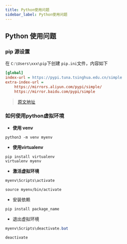 ```yaml
---
title: Python使用问题
sidebar_label: Python使用问题
---
```


## Python 使用问题

### pip 源设置 

在 `C:\Users\xxx\pip`下创建 `pip.ini`文件，内容如下


```ini
[global]
index-url = https://pypi.tuna.tsinghua.edu.cn/simple
extra-index-url =
    https://mirrors.aliyun.com/pypi/simple/
    https://mirror.baidu.com/pypi/simple
```

> [原文地址](https://zhuanlan.zhihu.com/p/623325525?utm_id=0&wd=&eqid=f10d0e060019cf940000000665767cd2)

### 如何使用python虚拟环境

- **使用 venv**

```shell
python3 -m venv myenv
```

- **使用virtualenv**

```shell
pip install virtualenv
virtualenv myenv
```

- **激活虚拟环境**


<Tabs>
<TabItem value="windows">

```powershell
myenv\Scripts\activate
```

</TabItem>

<TabItem value="macOS or Linux">

```shell
source myenv/bin/activate
```

</TabItem>
</Tabs>

- 安装依赖

```shell
pip install package_name
```

- 退出虚拟环境

  

<Tabs>
<TabItem value="windows">

```powershell
myenv\Scripts\deactivate.bat
```

</TabItem>

<TabItem value="macOS or Linux">

```shell
deactivate
```

</TabItem>
</Tabs>
